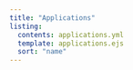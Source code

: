 ---
title: "Applications"
listing:
  contents: applications.yml
  template: applications.ejs
  sort: "name"
---

